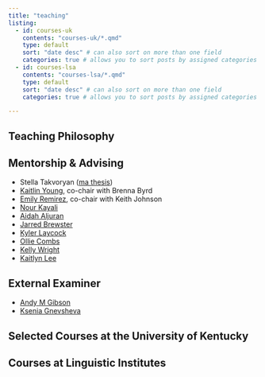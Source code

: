 ```yaml
---
title: "teaching"
listing: 
  - id: courses-uk
    contents: "courses-uk/*.qmd"
    type: default
    sort: "date desc" # can also sort on more than one field
    categories: true # allows you to sort posts by assigned categories 
  - id: courses-lsa
    contents: "courses-lsa/*.qmd"
    type: default
    sort: "date desc" # can also sort on more than one field
    categories: true # allows you to sort posts by assigned categories 

---
```


## Teaching Philosophy




## Mentorship & Advising

- Stella Takvoryan ([ma thesis](https://uknowledge.uky.edu/ltt_etds/66/))
- [Kaitlin Young](https://uknowledge.uky.edu/ltt_etds/69/), co-chair with Brenna Byrd
- [Emily Remirez](https://www.proquest.com/openview/633e57c9ca44f19ecf97c41c1c04f9bf/1?pq-origsite=gscholar&cbl=18750&diss=y), co-chair with Keith Johnson
- [Nour Kayali](https://uknowledge.uky.edu/ltt_etds/53/)
- [Aidah Aljuran](https://uknowledge.uky.edu/ltt_etds/25/)
- [Jarred Brewster](https://uknowledge.uky.edu/ltt_etds/43/)
- [Kyler Laycock](https://uknowledge.uky.edu/ltt_etds/41/)
- [Ollie Combs](https://uknowledge.uky.edu/ltt_etds/40/)
- [Kelly Wright](https://uknowledge.uky.edu/ltt_etds/18/)
- [Kaitlyn Lee](https://uknowledge.uky.edu/ltt_etds/17/)

## External Examiner

- [Andy M Gibson](https://ir.canterbury.ac.nz/items/4026429a-a08d-4e16-a4e9-0441e9bf5eb0)
- [Ksenia Gnevsheva](https://ir.canterbury.ac.nz/items/7a56f9f9-0e55-4eb8-b1aa-b93ed37c37cf)

## Selected Courses at the University of Kentucky

:::{#courses-uk}
:::

## Courses at Linguistic Institutes

:::{#courses-lsa}
:::

